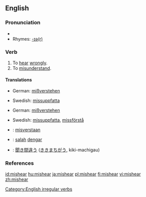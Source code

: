 ==English==

===Pronunciation===
*{{IPA|/'mɪshiɾ/}}
*Rhymes: [[Rhymes:English:-ɪə(r)|-ɪə(r)]]

===Verb===
{{en-verb|mishears|mishearing|misheard}}

# To [[hear]] [[wrongly]].
# To [[misunderstand]].

====Translations====
{{trans-top|to hear wrongly}}
*German: [[mißverstehen]]
{{trans-mid}}
*Swedish: [[missuppfatta]]
{{trans-bottom}}

{{trans-top|to understand wrongly}}
*German: [[mißverstehen]]
{{trans-mid}}
*Swedish: [[missuppfatta]], [[missförstå]]
{{trans-bottom}}

{{checktrans}}
{{top}}
*{{ttbc|Dutch}}: [[misverstaan]]
*{{ttbc|Indonesian}}: [[salah]] [[dengar]]
{{mid}}
*{{ttbc|Japanese}}: [[聞き間違う]] ([[ききまちがう]], kiki-machigau)
{{bottom}}

===References===
{{R:Century 1911}}
{{R:Webster 1913}}

[[Category:English irregular verbs]]

[[id:mishear]]
[[hu:mishear]]
[[ja:mishear]]
[[pl:mishear]]
[[fi:mishear]]
[[vi:mishear]]
[[zh:mishear]]